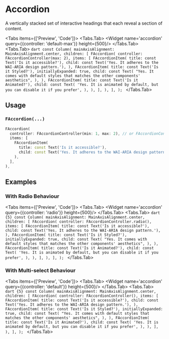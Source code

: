 
# Accordion
A vertically stacked set of interactive headings that each reveal a section of content.

<LinkBadgeGroup>
    <LinkBadge label="API Reference" href="https://pub.dev/documentation/forui/latest/forui.widgets.accordion/forui.widgets.accordion-library.html"/>
</LinkBadgeGroup>

<Tabs items={['Preview', 'Code']}>
    <Tabs.Tab>
        <Widget name='accordion' query={{controller: 'default-max'}} height={500}/>
    </Tabs.Tab>
    <Tabs.Tab>
        ```dart
        const Column(
          mainAxisAlignment: MainAxisAlignment.center,
          children: [
            FAccordion(
              controller: FAccordionController(max: 2),
              items: [
                FAccordionItem(
                  title: const Text('Is it accessible?'),
                  child: const Text('Yes. It adheres to the WAI-ARIA design pattern.'),
                ),
                FAccordionItem(
                  title: const Text('Is it Styled?'),
                  initiallyExpanded: true,
                  child: const Text(
                    "Yes. It comes with default styles that matches the other components' aesthetics",
                  ),
                ),
                FAccordionItem(
                  title: const Text('Is it Animated?'),
                  child: const Text(
                    'Yes. It is animated by default, but you can disable it if you prefer',
                  ),
                ),
              ],
            ),
          ],
        );
        ```
    </Tabs.Tab>
</Tabs>

## Usage

### `FAccordion(...)`

```dart
FAccordion(
  controller: FAccordionController(min: 1, max: 2), // or FAccordionController.radio()
  items: [
    FAccordionItem(
      title: const Text('Is it accessible?'),
      child: const Text('Yes. It adheres to the WAI-ARIA design pattern.'),
    ),
  ],
),
```

## Examples

### With Radio Behaviour
<Tabs items={['Preview', 'Code']}>
    <Tabs.Tab>
        <Widget name='accordion' query={{controller: 'radio'}} height={500}/>
    </Tabs.Tab>
    <Tabs.Tab>
        ```dart {5}
        const Column(
          mainAxisAlignment: MainAxisAlignment.center,
          children: [
            FAccordion(
              controller: FAccordionController.radio(),
              items: [
                FAccordionItem(
                  title: const Text('Is it accessible?'),
                  child: const Text('Yes. It adheres to the WAI-ARIA design pattern.'),
                ),
                FAccordionItem(
                  title: const Text('Is it Styled?'),
                  initiallyExpanded: true,
                  child: const Text(
                    "Yes. It comes with default styles that matches the other components' aesthetics",
                  ),
                ),
                FAccordionItem(
                  title: const Text('Is it Animated?'),
                  child: const Text(
                    'Yes. It is animated by default, but you can disable it if you prefer',
                  ),
                ),
              ],
            ),
          ],
        );
        ```
    </Tabs.Tab>
</Tabs>

### With Multi-select Behaviour
<Tabs items={['Preview', 'Code']}>
    <Tabs.Tab>
        <Widget name='accordion' query={{controller: 'default'}} height={500}/>
    </Tabs.Tab>
    <Tabs.Tab>
        ```dart {5}
        const Column(
          mainAxisAlignment: MainAxisAlignment.center,
          children: [
            FAccordion(
              controller: FAccordionController(),
              items: [
                FAccordionItem(
                  title: const Text('Is it accessible?'),
                  child: const Text('Yes. It adheres to the WAI-ARIA design pattern.'),
                ),
                FAccordionItem(
                  title: const Text('Is it Styled?'),
                  initiallyExpanded: true,
                  child: const Text(
                    "Yes. It comes with default styles that matches the other components' aesthetics",
                  ),
                ),
                FAccordionItem(
                  title: const Text('Is it Animated?'),
                  child: const Text(
                    'Yes. It is animated by default, but you can disable it if you prefer',
                  ),
                ),
              ],
            ),
          ],
        );
        ```
    </Tabs.Tab>
</Tabs>